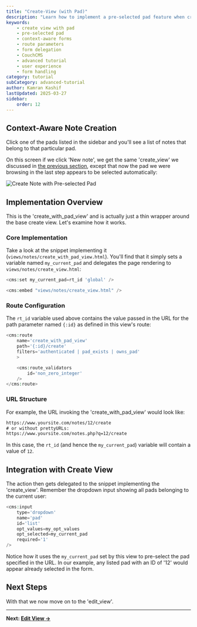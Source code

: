 ---
title: "Create-View (with Pad)"
description: "Learn how to implement a pre-selected pad feature when creating notes from within a specific pad context in the Notejam application."
keywords:
    - create view with pad
    - pre-selected pad
    - context-aware forms
    - route parameters
    - form delegation
    - CouchCMS
    - advanced tutorial
    - user experience
    - form handling
category: tutorial
subCategory: advanced-tutorial
author: Kamran Kashif
lastUpdated: 2025-03-27
sidebar:
    order: 12
---

## Context-Aware Note Creation

Click one of the pads listed in the sidebar and you'll see a list of notes that belong to that particular pad.

On this screen if we click 'New note', we get the same 'create_view' we discussed in [the previous section](./11-create-view), except that now the pad we were browsing in the last step appears to be selected automatically:

![Create Note with Pre-selected Pad](./img/scr4.png)

## Implementation Overview

This is the 'create_with_pad_view' and is actually just a thin wrapper around the base create view. Let's examine how it works.

### Core Implementation

Take a look at the snippet implementing it (`views/notes/create_with_pad_view.html`). You'll find that it simply sets a variable named `my_current_pad` and delegates the page rendering to `views/notes/create_view.html`:

```php title="views/notes/create_with_pad_view.html"
<cms:set my_current_pad=rt_id 'global' />

<cms:embed "views/notes/create_view.html" />
```

### Route Configuration

The `rt_id` variable used above contains the value passed in the URL for the path parameter named `{:id}` as defined in this view's route:

```php title="Route Definition"
<cms:route
    name='create_with_pad_view'
    path='{:id}/create'
    filters='authenticated | pad_exists | owns_pad'
    >

    <cms:route_validators
        id='non_zero_integer'
    />
</cms:route>
```

### URL Structure

For example, the URL invoking the 'create_with_pad_view' would look like:

```txt title="Example URLs"
https://www.yoursite.com/notes/12/create
# or without prettyURLs:
https://www.yoursite.com/notes.php?q=12/create
```

In this case, the `rt_id` (and hence the `my_current_pad`) variable will contain a value of `12`.

## Integration with Create View

The action then gets delegated to the snippet implementing the 'create_view'. Remember the dropdown input showing all pads belonging to the current user:

```php title="Pad Selection Dropdown"
<cms:input
    type='dropdown'
    name='pad'
    id='list'
    opt_values=my_opt_values
    opt_selected=my_current_pad
    required='1'
/>
```

Notice how it uses the `my_current_pad` set by this view to pre-select the pad specified in the URL. In our example, any listed pad with an ID of '12' would appear already selected in the form.

## Next Steps

With that we now move on to the 'edit_view'.

---

**Next: [Edit View →](./13-edit-view)**
